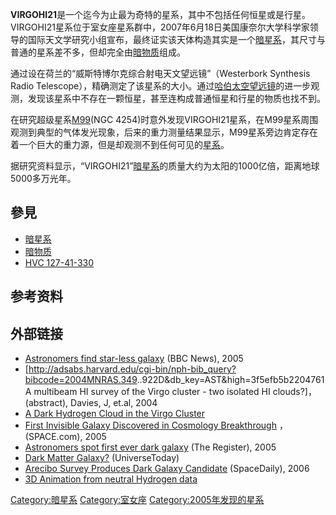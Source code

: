 {{Galaxy
 | name =VIRGOHI 21
 | image =
 | epoch = [[J2000|J2000]]
 | type = [[暗星系|暗星系]]
 | ra = {{RA|12|17|53.6}}<ref name="ned">{{cite web
   | title=NASA/IPAC Extragalactic Database
   | work=Results for VIRGOHI 21
   | url=http://nedwww.ipac.caltech.edu/
   | accessdate=2006-11-19
   | archive-date=2011-05-14
   | archive-url=https://web.archive.org/web/20110514100451/http://nedwww.ipac.caltech.edu/
   | dead-url=no
   }}</ref>
 | dec = {{DEC|+14|45|25}}<ref name="ned" />
 | constellation name =[[室女座|室女座]]
 | dist_ly = 50 Mly<ref name="PPARC">{{cite web |url=http://www.pparc.ac.uk/Nw/d_galaxy2.asp |title=New evidence for a Dark Matter Galaxy |accessdate=2008-02-26 |format= |publisher=Particle Physics and Astronomy Research Council (PPARC) |deadurl=yes |archiveurl=https://web.archive.org/web/20070310211525/http://www.pparc.ac.uk/Nw/d_galaxy2.asp |archivedate=2007-03-10 }}</ref>
 | z = 1966 [[kilometer|km]]/[[second|s]]<ref name="ned" />
 | appmag_v = 
 | size_v = 
 | notes = 沒有恒星
 | names =
}}

'''VIRGOHI21'''是一个迄今为止最为奇特的星系，其中不包括任何恒星或是行星。 VIRGOHI21星系位于室女座星系群中，2007年6月18日美国康奈尔大学科学家领导的国际天文学研究小组宣布，最终证实该天体构造其实是一个[[暗星系|暗星系]]，其尺寸与普通的星系差不多，但却完全由[[暗物质|暗物质]]组成。 

通过设在荷兰的“威斯特博尔克综合射电天文望远镜”（Westerbork Synthesis Radio Telescope），精确测定了该星系的大小。通过[[哈伯太空望远镜|哈伯太空望远镜]]的进一步观测，发现该星系中不存在一颗恒星，甚至连构成普通恒星和行星的物质也找不到。

在研究超级星系[[M99|M99]](NGC 4254)时意外发现VIRGOHI21星系，在M99星系周围观测到典型的气体发光现象，后来的重力测量结果显示，M99星系旁边肯定存在着一个巨大的重力源，但是却观测不到任何可见的[[星系|星系]]。

据研究资料显示，“VIRGOHI21”[[暗星系|暗星系]]的质量大约为太阳的1000亿倍，距离地球5000多万光年。

== 參見 ==
*[[暗星系|暗星系]]
*[[暗物质|暗物质]]
*[[HVC_127-41-330|HVC 127-41-330]]

== 参考资料 ==
{{reflist|2}}

== 外部链接 ==
* [http://news.bbc.co.uk/1/hi/wales/south_east/4288633.stm Astronomers find star-less galaxy] {{Wayback|url=http://news.bbc.co.uk/1/hi/wales/south_east/4288633.stm |date=20080112160730 }} (BBC News), 2005
* [http://adsabs.harvard.edu/cgi-bin/nph-bib_query?bibcode=2004MNRAS.349..922D&db_key=AST&high=3f5efb5b2204761 A multibeam HI survey of the Virgo cluster - two isolated HI clouds?]，(abstract), Davies, J, et.al, 2004
* [https://web.archive.org/web/20060104064650/http://www.astro.cf.ac.uk/groups/galaxies/dark.pdf A Dark Hydrogen Cloud in the Virgo Cluster]
* [http://space.com/scienceastronomy/050223_dark_galaxy.html First Invisible Galaxy Discovered in Cosmology Breakthrough] {{Wayback|url=http://space.com/scienceastronomy/050223_dark_galaxy.html |date=20101106132406 }}，(SPACE.com), 2005
* [http://www.theregister.co.uk/2005/02/23/galaxy_dark_first/ Astronomers spot first ever dark galaxy] {{Wayback|url=http://www.theregister.co.uk/2005/02/23/galaxy_dark_first/ |date=20160611055704 }} (The Register), 2005
* [http://www.universetoday.com/am/publish/pparc_darkmatter_virgohi.html?1212006 Dark Matter Galaxy?] {{Wayback|url=http://www.universetoday.com/am/publish/pparc_darkmatter_virgohi.html?1212006 |date=20070610011209 }} (UniverseToday)
* [http://www.spacedaily.com/reports/Arecibo_Survey_Produces_Dark_Galaxy_Candidate.html Arecibo Survey Produces Dark Galaxy Candidate]{{Wayback|url=http://www.spacedaily.com/reports/Arecibo_Survey_Produces_Dark_Galaxy_Candidate.html |date=20190803022924 }} (SpaceDaily), 2006
* [http://www2.naic.edu/~rminchin/virgohi21.html 3D Animation from neutral Hydrogen data] {{Wayback|url=http://www2.naic.edu/~rminchin/virgohi21.html |date=20160303185740 }}

{{暗物質}}

[[Category:暗星系|Category:暗星系]]
[[Category:室女座|Category:室女座]]
[[Category:2005年发现的星系|Category:2005年发现的星系]]